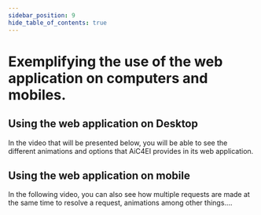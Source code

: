 ```yaml
---
sidebar_position: 9
hide_table_of_contents: true
---
```



# Exemplifying the use of the web application on computers and mobiles.

## Using the web application on Desktop
In the video that will be presented below, you will be able to see the different animations and options that AiC4EI provides in its web application.
<ReactPlayer controls url='/videos/WebApp-Usage.mp4' />

## Using the web application on mobile
In the following video, you can also see how multiple requests are made at the same time to resolve a request, animations among other things....

<ReactPlayer controls url='/videos/WebApp-Mobile-Usage.mp4' />
